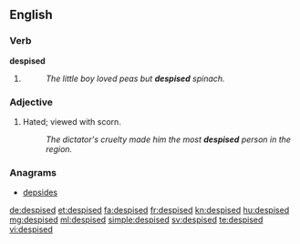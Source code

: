 ==English==

===Verb===
'''despised'''
# {{past of|despise}}
#: ''The little boy loved peas but '''despised''' spinach.''

===Adjective===
{{en-adj}}
# Hated; viewed with scorn.
#: ''The dictator's cruelty made him the most '''despised''' person in the region.''

===Anagrams===
* [[depsides#English|depsides]]

[[de:despised]]
[[et:despised]]
[[fa:despised]]
[[fr:despised]]
[[kn:despised]]
[[hu:despised]]
[[mg:despised]]
[[ml:despised]]
[[simple:despised]]
[[sv:despised]]
[[te:despised]]
[[vi:despised]]
